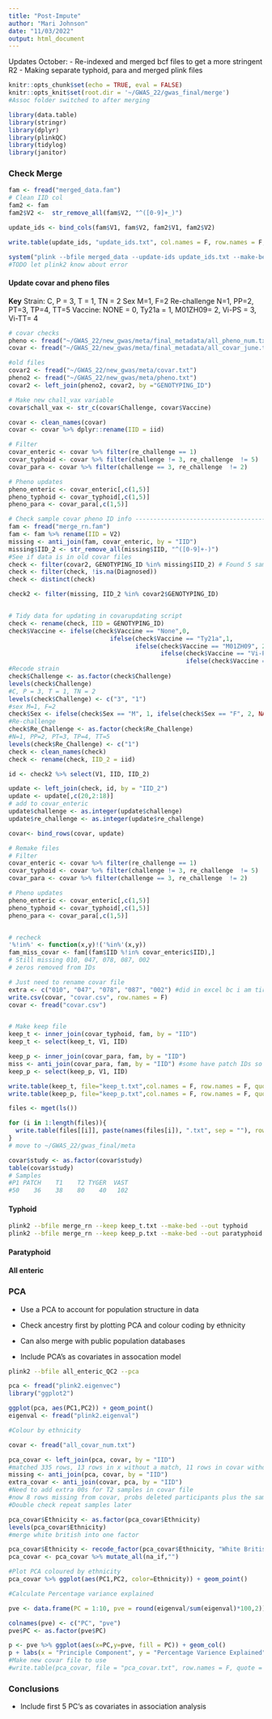 ```yaml
---
title: "Post-Impute"
author: "Mari Johnson"
date: "11/03/2022"
output: html_document
---
```


 Updates October:
 - Re-indexed and merged bcf files to get a more stringent R2
 - Making separate typhoid, para and merged plink files


```r
knitr::opts_chunk$set(echo = TRUE, eval = FALSE)
knitr::opts_knit$set(root.dir = '~/GWAS_22/gwas_final/merge')
#Assoc folder switched to after merging
```

```r
library(data.table)
library(stringr)
library(dplyr)
library(plinkQC)
library(tidylog)
library(janitor)
```

### Check Merge

```r

fam <- fread("merged_data.fam")
# Clean IID col
fam2 <- fam
fam2$V2 <-  str_remove_all(fam$V2, "^([0-9]+_)")

update_ids <- bind_cols(fam$V1, fam$V2, fam2$V1, fam2$V2)

write.table(update_ids, "update_ids.txt", col.names = F, row.names = F, quote = F, sep = '\t')

system("plink --bfile merged_data --update-ids update_ids.txt --make-bed --out merge_rn")
#TODO let plink2 know about error
```

#### Update covar and pheno files

**Key**
Strain: C, P = 3, T = 1, TN = 2
Sex M=1, F=2
Re-challenge N=1, PP=2, PT=3, TP=4, TT=5
Vaccine: NONE = 0, Ty21a = 1, M01ZH09= 2, Vi-PS = 3, Vi-TT= 4

```r
# covar checks
pheno <- fread("~/GWAS_22/new_gwas/meta/final_metadata/all_pheno_num.txt")
covar <- fread("~/GWAS_22/new_gwas/meta/final_metadata/all_covar_june.txt")

#old files
covar2 <- fread("~/GWAS_22/new_gwas/meta/covar.txt")
pheno2 <- fread("~/GWAS_22/new_gwas/meta/pheno.txt")
covar2 <- left_join(pheno2, covar2, by ="GENOTYPING_ID")

# Make new chall_vax variable
covar$chall_vax <- str_c(covar$Challenge, covar$Vaccine)

covar <- clean_names(covar)
covar <- covar %>% dplyr::rename(IID = iid)

# Filter
covar_enteric <- covar %>% filter(re_challenge == 1)
covar_typhoid <- covar %>% filter(challenge != 3, re_challenge  != 5)
covar_para <- covar %>% filter(challenge == 3, re_challenge  != 2)

# Pheno updates
pheno_enteric <- covar_enteric[,c(1,5)]
pheno_typhoid <- covar_typhoid[,c(1,5)]
pheno_para <- covar_para[,c(1,5)]

# Check sample covar pheno ID info ---------------------------------------------
fam <- fread("merge_rn.fam")
fam <- fam %>% rename(IID = V2)
missing <- anti_join(fam, covar_enteric, by = "IID")
missing$IID_2 <- str_remove_all(missing$IID, "^([0-9]+-)")
#See if data is in old covar files
check <- filter(covar2, GENOTYPING_ID %in% missing$IID_2) # Found 5 samples :)
check <- filter(check, !is.na(Diagnosed))
check <- distinct(check)

check2 <- filter(missing, IID_2 %in% covar2$GENOTYPING_ID)


# Tidy data for updating in covarupdating script
check <- rename(check, IID = GENOTYPING_ID)
check$Vaccine <- ifelse(check$Vaccine == "None",0,
                            ifelse(check$Vaccine == "Ty21a",1,
                                   ifelse(check$Vaccine == "M01ZH09", 2,
                                          ifelse(check$Vaccine == "Vi-PS", 3,
                                                 ifelse(check$Vaccine == "Vi-TT", 4,NA)))))
#Recode strain
check$Challenge <- as.factor(check$Challenge)
levels(check$Challenge)
#C, P = 3, T = 1, TN = 2
levels(check$Challenge) <- c("3", "1")
#sex M=1, F=2
check$Sex <- ifelse(check$Sex == "M", 1, ifelse(check$Sex == "F", 2, NA))
#Re-challenge
check$Re_Challenge <- as.factor(check$Re_Challenge)
#N=1, PP=2, PT=3, TP=4, TT=5
levels(check$Re_Challenge) <- c("1")
check <- clean_names(check)
check <- rename(check, IID_2 = iid)

id <- check2 %>% select(V1, IID, IID_2)

update <- left_join(check, id, by = "IID_2")
update <- update[,c(20,2:18)]
# add to covar_enteric
update$challenge <- as.integer(update$challenge)
update$re_challenge <- as.integer(update$re_challenge)

covar<- bind_rows(covar, update)

# Remake files
# Filter
covar_enteric <- covar %>% filter(re_challenge == 1)
covar_typhoid <- covar %>% filter(challenge != 3, re_challenge  != 5)
covar_para <- covar %>% filter(challenge == 3, re_challenge  != 2)

# Pheno updates
pheno_enteric <- covar_enteric[,c(1,5)]
pheno_typhoid <- covar_typhoid[,c(1,5)]
pheno_para <- covar_para[,c(1,5)]


# recheck
'%!in%' <- function(x,y)!('%in%'(x,y))
fam_miss_covar <- fam[(fam$IID %!in% covar_enteric$IID),]
# Still missing 010, 047, 078, 087, 002
# zeros removed from IDs 

# Just need to rename covar file 
extra <- c("010", "047", "078", "087", "002") #did in excel bc i am tired
write.csv(covar, "covar.csv", row.names = F)
covar <- fread("covar.csv")


# Make keep file
keep_t <- inner_join(covar_typhoid, fam, by = "IID")
keep_t <- select(keep_t, V1, IID)

keep_p <- inner_join(covar_para, fam, by = "IID")
miss <- anti_join(covar_para, fam, by = "IID") #some have patch IDs so need to get old ones
keep_p <- select(keep_p, V1, IID)

write.table(keep_t, file="keep_t.txt",col.names = F, row.names = F, quote = F, sep = '\t')
write.table(keep_p, file="keep_p.txt",col.names = F, row.names = F, quote = F, sep = '\t')

files <- mget(ls())

for (i in 1:length(files)){
  write.table(files[[i]], paste(names(files[i]), ".txt", sep = ""), row.names = F, quote = F, sep = '\t')
}
# move to ~/GWAS_22/gwas_final/meta

covar$study <- as.factor(covar$study)
table(covar$study)
# Samples
#P1 PATCH    T1    T2 TYGER  VAST 
#50    36    38    80    40   102
```
#### Typhoid


```bash
plink2 --bfile merge_rn --keep keep_t.txt --make-bed --out typhoid
plink2 --bfile merge_rn --keep keep_p.txt --make-bed --out paratyphoid
```


#### Paratyphoid

#### All enteric







### PCA

-   Use a PCA to account for population structure in data

-   Check ancestry first by plotting PCA and colour coding by ethnicity

-   Can also merge with public population databases

-   Include PCA's as covariates in assocation model

```bash
plink2 --bfile all_enteric_QC2 --pca
```

```r
pca <- fread("plink2.eigenvec")
library("ggplot2")

ggplot(pca, aes(PC1,PC2)) + geom_point()
eigenval <- fread("plink2.eigenval")

#Colour by ethnicity

covar <- fread("all_covar_num.txt")

pca_covar <- left_join(pca, covar, by = "IID")
#matched 335 rows, 13 rows in x without a match, 11 rows in covar without a match?
missing <- anti_join(pca, covar, by = "IID")
extra_covar <- anti_join(covar, pca, by = "IID")
#Need to add extra 00s for T2 samples in covar file
#now 8 rows missing from covar, probs deleted participants plus the samples we couldn't find covar or pheno info for anywhere
#Double check repeat samples later

pca_covar$Ethnicity <- as.factor(pca_covar$Ethnicity)
levels(pca_covar$Ethnicity)
#merge white british into one factor

pca_covar$Ethnicity <- recode_factor(pca_covar$Ethnicity, "White British" = "White (British)")
pca_covar <- pca_covar %>% mutate_all(na_if,"")

#Plot PCA coloured by ethnicity
pca_covar %>% ggplot(aes(PC1,PC2, color=Ethnicity)) + geom_point()

#Calculate Percentage variance explained

pve <- data.frame(PC = 1:10, pve = round(eigenval/sum(eigenval)*100,2))

colnames(pve) <- c("PC", "pve")
pve$PC <- as.factor(pve$PC)

p <- pve %>% ggplot(aes(x=PC,y=pve, fill = PC)) + geom_col()
p + labs(x = "Principle Component", y = "Percentage Varience Explained")
#Make new covar file to use
#write.table(pca_covar, file = "pca_covar.txt", row.names = F, quote = F, sep = "\t")

```

### Conclusions

-   Include first 5 PC's as covariates in association analysis
